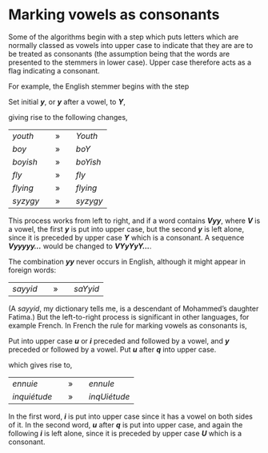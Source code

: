 # Marking vowels as consonants {#sec-vowel-marking}

Some of the algorithms begin with a step which puts letters which are normally classed as vowels into upper case to indicate that they are are to be treated as consonants (the assumption being that the words are presented to the stemmers in lower case). Upper case therefore acts as a flag indicating a consonant.

For example, the English stemmer begins with the step

Set initial **_y_**, or **_y_** after a vowel, to **_Y_**,

giving rise to the following changes,

|     |     |     |     |     |
| --- | --- | --- | --- | --- |
| _youth_ |     | »   |     | _Youth_ |
| _boy_ |     | »   |     | _boY_ |
| _boyish_ |     | »   |     | _boYish_ |
| _fly_ |     | »   |     | _fly_ |
| _flying_ |     | »   |     | _flying_ |
| _syzygy_ |     | »   |     | _syzygy_ |

This process works from left to right, and if a word contains **_Vyy_**, where **_V_** is a vowel, the first **_y_** is put into upper case, but the second **_y_** is left alone, since it is preceded by upper case **_Y_** which is a consonant. A sequence **_Vyyyyy..._** would be changed to **_VYyYyY..._**.

The combination **_yy_** never occurs in English, although it might appear in foreign words:

|     |     |     |     |     |
| --- | --- | --- | --- | --- |
| _sayyid_ |     | »   |     | _saYyid_ |

(A _sayyid_, my dictionary tells me, is a descendant of Mohammed's daughter Fatima.) But the left-to-right process is significant in other languages, for example French. In French the rule for marking vowels as consonants is,

Put into upper case **_u_** or **_i_** preceded and followed by a vowel, and **_y_** preceded or followed by a vowel. Put **_u_** after **_q_** into upper case.

which gives rise to,

|     |     |     |     |     |
| --- | --- | --- | --- | --- |
| _ennuie_ |     | »   |     | _ennuIe_ |
| _inquiétude_ |     | »   |     | _inqUiétude_ |

In the first word, **_i_** is put into upper case since it has a vowel on both sides of it. In the second word, **_u_** after **_q_** is put into upper case, and again the following **_i_** is left alone, since it is preceded by upper case **_U_** which is a consonant.